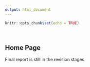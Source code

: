 ```yaml
---
output: html_document
---
```


```r
knitr::opts_chunk$set(echo = TRUE)
```

<br>

## Home Page

Final report is still in the revision stages.